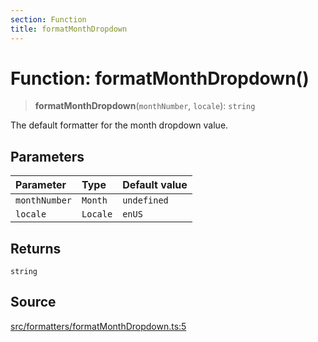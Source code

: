 ```yaml
---
section: Function
title: formatMonthDropdown
---
```


# Function: formatMonthDropdown()

> **formatMonthDropdown**(`monthNumber`, `locale`): `string`

The default formatter for the month dropdown value.

## Parameters

| Parameter | Type | Default value |
| :------ | :------ | :------ |
| `monthNumber` | `Month` | `undefined` |
| `locale` | `Locale` | `enUS` |

## Returns

`string`

## Source

[src/formatters/formatMonthDropdown.ts:5](https://github.com/gpbl/react-day-picker/blob/45cca307e/src/formatters/formatMonthDropdown.ts#L5)
